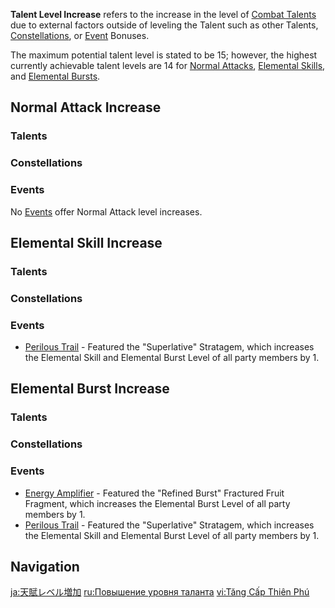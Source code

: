{{Terminology Infobox
|type  = Combat
|type2 = Game Systems
}}
'''Talent Level Increase''' refers to the increase in the level of [[Combat Talents]] due to external factors outside of leveling the Talent such as other Talents, [[Constellations]], or [[Event]] Bonuses.

The maximum potential talent level is stated to be 15; however, the highest currently achievable talent levels are 14 for [[Normal Attack]]s, [[Elemental Skill]]s, and [[Elemental Burst]]s.

==Normal Attack Increase==
===Talents===
{{Talents by Category Table|Normal Attack Level Increase Talents|collapsible=1}}

===Constellations===
{{Constellations by Category Table|Normal Attack Level Increase Constellations|collapsible=1}}

===Events===
No [[Event]]s offer Normal Attack level increases.

==Elemental Skill Increase==
===Talents===
{{Talents by Category Table|Elemental Skill Level Increase Talents|collapsible=1}}

===Constellations===
{{Constellations by Category Table|Elemental Skill Level Increase Constellations|collapsible=1}}

===Events===
* [[Perilous Trail (Event)|Perilous Trail]] - Featured the "Superlative" Stratagem, which increases the Elemental Skill and Elemental Burst Level of all party members by 1.

==Elemental Burst Increase==
===Talents===
{{Talents by Category Table|Elemental Burst Level Increase Talents|collapsible=1}}

===Constellations===
{{Constellations by Category Table|Elemental Burst Level Increase Constellations|collapsible=1}}

===Events===
* [[Energy Amplifier]] - Featured the "Refined Burst" Fractured Fruit Fragment, which increases the Elemental Burst Level of all party members by 1.
* [[Perilous Trail (Event)|Perilous Trail]] - Featured the "Superlative" Stratagem, which increases the Elemental Skill and Elemental Burst Level of all party members by 1.

==Navigation==
{{Combat Navbox}}

[[ja:天賦レベル増加]]
[[ru:Повышение уровня таланта]]
[[vi:Tăng Cấp Thiên Phú]]